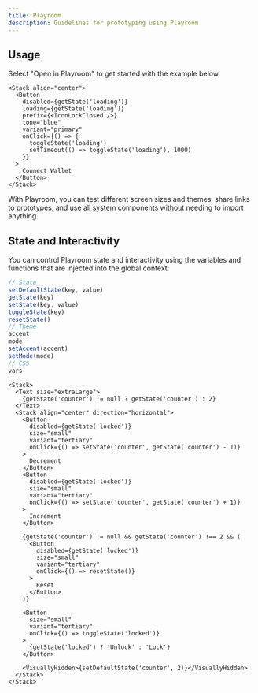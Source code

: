 ```yaml
---
title: Playroom
description: Guidelines for prototyping using Playroom
---
```


## Usage

Select "Open in Playroom" to get started with the example below.

```tsx live=true
<Stack align="center">
  <Button
    disabled={getState('loading')}
    loading={getState('loading')}
    prefix={<IconLockClosed />}
    tone="blue"
    variant="primary"
    onClick={() => {
      toggleState('loading')
      setTimeout(() => toggleState('loading'), 1000)
    }}
  >
    Connect Wallet
  </Button>
</Stack>
```

With Playroom, you can test different screen sizes and themes, share links to prototypes, and use all system components without needing to import anything.

## State and Interactivity

You can control Playroom state and interactivity using the variables and functions that are injected into the global context:

```ts
// State
setDefaultState(key, value)
getState(key)
setState(key, value)
toggleState(key)
resetState()
// Theme
accent
mode
setAccent(accent)
setMode(mode)
// CSS
vars
```

```tsx live=true
<Stack>
  <Text size="extraLarge">
    {getState('counter') != null ? getState('counter') : 2}
  </Text>
  <Stack align="center" direction="horizontal">
    <Button
      disabled={getState('locked')}
      size="small"
      variant="tertiary"
      onClick={() => setState('counter', getState('counter') - 1)}
    >
      Decrement
    </Button>
    <Button
      disabled={getState('locked')}
      size="small"
      variant="tertiary"
      onClick={() => setState('counter', getState('counter') + 1)}
    >
      Increment
    </Button>

    {getState('counter') != null && getState('counter') !== 2 && (
      <Button
        disabled={getState('locked')}
        size="small"
        variant="tertiary"
        onClick={() => resetState()}
      >
        Reset
      </Button>
    )}

    <Button
      size="small"
      variant="tertiary"
      onClick={() => toggleState('locked')}
    >
      {getState('locked') ? 'Unlock' : 'Lock'}
    </Button>

    <VisuallyHidden>{setDefaultState('counter', 2)}</VisuallyHidden>
  </Stack>
</Stack>
```

